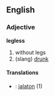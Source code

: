 ==English==
===Adjective===
'''legless'''
#without legs
#(slang) [[drunk]]

====Translations====
*{{msg:fi}}: [[jalaton]] (1)
